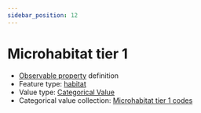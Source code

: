 ```yaml
---
sidebar_position: 12
---
```



# Microhabitat tier 1

- [Observable property](/viewers/dawe-vocabs?uri=https://linked.data.gov.au/def/test/dawe-cv/71e15d2a-53d0-4c79-91a8-4746958703cb) definition
- Feature type: [habitat](http://linked.data.gov.au/def/tern-cv/2090cfd9-8b6b-497b-9512-497456a18b99)
- Value type: [Categorical Value](https://w3id.org/tern/ontologies/tern/CategoricalValue)
- Categorical value collection: [Microhabitat tier 1 codes](/viewers/dawe-vocabs?uri=https://linked.data.gov.au/def/test/dawe-cv/66034d49-50d7-4042-a252-c2bd249d2a4b)

<Example protocolModule="opportunistic-observations" observableProperty="https://linked.data.gov.au/def/test/dawe-cv/71e15d2a-53d0-4c79-91a8-4746958703cb" />
